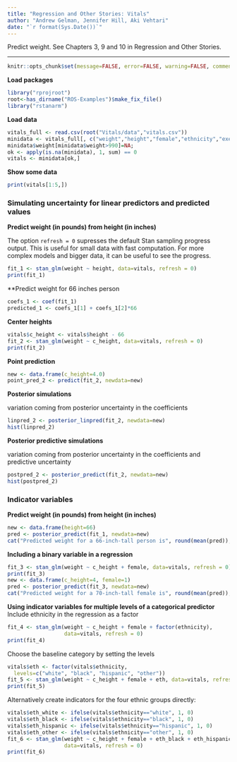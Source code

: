 ```yaml
---
title: "Regression and Other Stories: Vitals"
author: "Andrew Gelman, Jennifer Hill, Aki Vehtari"
date: "`r format(Sys.Date())`"
---
```

Predict weight. See Chapters 3, 9 and 10 in Regression and Other
Stories.

-------------


```r
knitr::opts_chunk$set(message=FALSE, error=FALSE, warning=FALSE, comment=NA)
```

**Load packages**

```r
library("rprojroot")
root<-has_dirname("ROS-Examples")$make_fix_file()
library("rstanarm")
```

**Load data**

```r
vitals_full <- read.csv(root("Vitals/data","vitals.csv"))
minidata <- vitals_full[, c("weight","height","female","ethnicity","exercise","smokenow")]
minidata$weight[minidata$weight>990]=NA;
ok <- apply(is.na(minidata), 1, sum) == 0
vitals <- minidata[ok,]
```

**Show some data**

```r
print(vitals[1:5,])
```

### Simulating uncertainty for linear predictors and predicted values
**Predict weight (in pounds) from height (in inches)**

The option `refresh = 0` supresses the default Stan sampling
progress output. This is useful for small data with fast
computation. For more complex models and bigger data, it can be
useful to see the progress.

```r
fit_1 <- stan_glm(weight ~ height, data=vitals, refresh = 0)
print(fit_1)
```

**Predict weight for 66 inches person

```r
coefs_1 <- coef(fit_1)
predicted_1 <- coefs_1[1] + coefs_1[2]*66
```

**Center heights**

```r
vitals$c_height <- vitals$height - 66
fit_2 <- stan_glm(weight ~ c_height, data=vitals, refresh = 0)
print(fit_2)
```

**Point prediction**

```r
new <- data.frame(c_height=4.0)
point_pred_2 <- predict(fit_2, newdata=new)
```

**Posterior simulations**

variation coming from posterior uncertainty in the coefficients

```r
linpred_2 <- posterior_linpred(fit_2, newdata=new)
hist(linpred_2)
```

**Posterior predictive simulations**

variation coming from posterior uncertainty in the coefficients and
predictive uncertainty

```r
postpred_2 <- posterior_predict(fit_2, newdata=new)
hist(postpred_2)
```

### Indicator variables
**Predict weight (in pounds) from height (in inches)**

```r
new <- data.frame(height=66)
pred <- posterior_predict(fit_1, newdata=new)
cat("Predicted weight for a 66-inch-tall person is", round(mean(pred)), "pounds with a sd of", round(sd(pred)), "\n")
```

**Including a binary variable in a regression**

```r
fit_3 <- stan_glm(weight ~ c_height + female, data=vitals, refresh = 0)
print(fit_3)
new <- data.frame(c_height=4, female=1)
pred <- posterior_predict(fit_3, newdata=new)
cat("Predicted weight for a 70-inch-tall female is", round(mean(pred)), "pounds with a sd of", round(sd(pred)), "\n")
```

**Using indicator variables for multiple levels of a categorical predictor**<br/>
Include ethnicity in the regression as a factor

```r
fit_4 <- stan_glm(weight ~ c_height + female + factor(ethnicity),
                  data=vitals, refresh = 0)
print(fit_4)
```

Choose the baseline category by setting the levels

```r
vitals$eth <- factor(vitals$ethnicity,
  levels=c("white", "black", "hispanic", "other"))
fit_5 <- stan_glm(weight ~ c_height + female + eth, data=vitals, refresh = 0)
print(fit_5)
```

Alternatively create indicators for the four ethnic groups directly:

```r
vitals$eth_white <- ifelse(vitals$ethnicity=="white", 1, 0)
vitals$eth_black <- ifelse(vitals$ethnicity=="black", 1, 0)
vitals$eth_hispanic <- ifelse(vitals$ethnicity=="hispanic", 1, 0)
vitals$eth_other <- ifelse(vitals$ethnicity=="other", 1, 0)
fit_6 <- stan_glm(weight ~ c_height + female + eth_black + eth_hispanic + eth_other,
                  data=vitals, refresh = 0)
print(fit_6)
```

